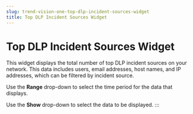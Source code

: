 ```yaml
---
slug: trend-vision-one-top-dlp-incident-sources-widget
title: Top DLP Incident Sources Widget
---
```

# Top DLP Incident Sources Widget

This widget displays the total number of top DLP incident sources on your network. This data includes users, email addresses, host names, and IP addresses, which can be filtered by incident source.

Use the **Range** drop-down to select the time period for the data that displays.

Use the **Show** drop-down to select the data to be displayed.
:::
